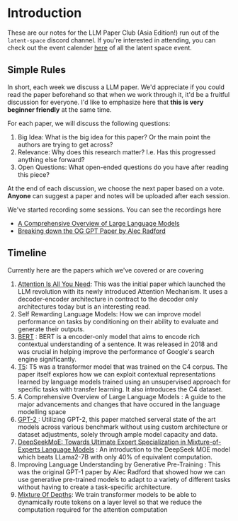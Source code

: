 # Introduction

These are our notes for the LLM Paper Club (Asia Edition!) run out of the `latent-space` discord channel. If you're interested in attending, you can check out the event calender [here](https://lu.ma/ls) of all the latent space event. 

## Simple Rules

In short, each week we discuss a LLM paper. We'd appreciate if you could read the paper beforehand so that when we work through it, it'd be a fruitful discussion for everyone. I'd like to emphasize here that **this is very beginner friendly** at the same time. 

For each paper, we will discuss the following questions:

1. Big Idea: What is the big idea for this paper? Or the main point the authors are trying to get across?
2. Relevance: Why does this research matter? I.e. Has this progressed anything else forward?
3. Open Questions: What open-ended questions do you have after reading this piece?

At the end of each discussion, we choose the next paper based on a vote. **Anyone** can suggest a paper and notes will be uploaded after each session.

We've started recording some sessions. You can see the recordings here 

- [A Comprehensive Overview of Large Language Models](https://www.youtube.com/watch?v=6zum9nOt7PM&t=43s)
- [Breaking down the OG GPT Paper by Alec Radford](https://www.youtube.com/watch?v=kAlD1Wx8lzw&t=20s)

## Timeline

Currently here are the papers which we've covered or are covering

1. [Attention Is All You Need](/papers/attention-is-all-you-need): This was the initial paper which launched the LLM revolution with its newly introduced Attention Mechanism. It uses a decoder-encoder architecture in contract to the decoder only architectures today but is an interesting read.
2. Self Rewarding Language Models: How we can improve model performance on tasks by conditioning on their ability to evaluate and generate their outputs.
3. [BERT](/papers/bert) : BERT is a encoder-only model that aims to encode rich contextual understanding of a sentence. It was released in 2018 and was crucial in helping improve the performance of Google's search engine significantly.
4. [T5](/papers/text-to-text): T5 was a transformer model that was trained on the C4 corpus. The paper itself explores how we can exploit contextual representations learned by language models trained using an unsupervised approach for specific tasks with transfer learning. It also introduces the C4 dataset.
5. A Comprehensive Overview of Large Language Models : A guide to the major advancements and changes that have occured in the language modelling space
6. [GPT-2 ](/papers/gpt-2): Utilizing GPT-2, this paper matched serveral state of the art models across various benchmark without using custom architecture or dataset adjustments, solely through ample model capacity and data.
7. [DeepSeekMoE: Towards Ultimate Expert Specialization in Mixture-of-Experts Language Models](/papers/deepseek-moe) : An introduction to the DeepSeek MOE model which beats LLama2-7B with only 40% of equivalent computation. 
8. Improving Language Understanding by Generative Pre-Training : This was the original GPT-1 paper by Alec Radford that showed how we can use generative pre-trained models to adapt to a variety of different tasks without having to create a task-specific architecture.
9. [Mixture Of Depths](/papers/mixture-of-depths): We train transformer models to be able to dynamically route tokens on a layer level so that we reduce the computation required for the attention computation
